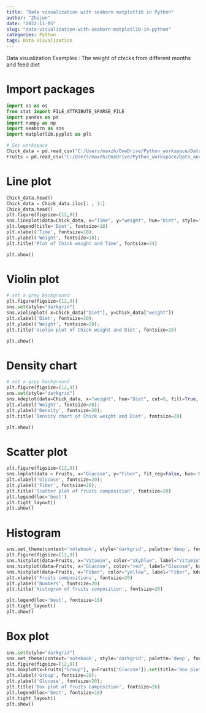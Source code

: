 ```yaml
---
title: "Data visualization with seaborn matplotlib in Python"
author: "Zhijun"
date: "2022-11-05"
slug: "data-visualization-with-seaborn-matplotlib-in-python"
categories: Python
tags: Data Visualization
---
```


Data visualization
Examples : The weight of chicks from different months and feed diet

# Import packages
```python
import os as os
from stat import FILE_ATTRIBUTE_SPARSE_FILE
import pandas as pd
import numpy as np
import seaborn as sns
import matplotlib.pyplot as plt
```

```python
# Set workspace
Chick_data = pd.read_csv("C:/Users/maxzh/OneDrive/Python_workspace/Data_analysis_using_Python/Dataset/ChickWeight.csv")
Fruits = pd.read_csv("C:/Users/maxzh/OneDrive/Python_workspace/Data_analysis_using_Python/Dataset/fruits_compositions.csv")
```



# Line plot
```python
Chick_data.head()
Chick_data = Chick_data.iloc[: , 1:]
Chick_data.head()
plt.figure(figsize=(12,9))
sns.lineplot(data=Chick_data, x="Time", y="weight", hue="Diet", style="Diet")
plt.legend(title='Diet', fontsize=18)
plt.xlabel('Time', fontsize=18);
plt.ylabel('Weight', fontsize=18);
plt.title('Plot of Chick weight and Time', fontsize=24)

plt.show()
```


# Violin plot

```python
# set a grey background
plt.figure(figsize=(12,9))
sns.set(style="darkgrid")
sns.violinplot( x=Chick_data["Diet"], y=Chick_data["weight"])
plt.xlabel('Diet', fontsize=20);
plt.ylabel('Weight', fontsize=20);
plt.title('Violin plot of Chick weight and Diet', fontsize=28)

plt.show()
```

# Density chart
```python
# set a grey background
plt.figure(figsize=(12,9))
sns.set(style="darkgrid")
sns.kdeplot(data=Chick_data, x="weight", hue="Diet", cut=0, fill=True, common_norm=False, alpha=1)
plt.xlabel('Weight', fontsize=20);
plt.ylabel('Density', fontsize=20);
plt.title('Density chart of Chick weight and Diet', fontsize=28)

plt.show()
```


# Scatter plot

```python
plt.figure(figsize=(12,9))
sns.lmplot(data = Fruits, x="Glucose", y="Fiber", fit_reg=False, hue='Group', legend=False, palette="Set2")
plt.xlabel('Glucose', fontsize=20);
plt.ylabel('Fiber', fontsize=20);
plt.title('Scatter plot of fruits composition', fontsize=20) 
plt.legend(loc='best')
plt.tight_layout()
plt.show()
```



# Histogram

```python
sns.set_theme(context='notebook', style='darkgrid', palette='deep', font='sans-serif', font_scale=1, color_codes=True)
plt.figure(figsize=(12,9))
sns.histplot(data=Fruits, x="Vitamin", color="skyblue", label="Vitamin", kde=True)
sns.histplot(data=Fruits, x="Glucose", color="red", label="Glucose", kde=True)
sns.histplot(data=Fruits, x="Fiber", color="yellow", label="Fiber", kde=True).set(title='Histogram of fruits composition')
plt.xlabel('Fruits compositions', fontsize=20)
plt.ylabel('Numbers', fontsize=20)
plt.title('Histogram of fruits composition', fontsize=26)

plt.legend(loc='best', fontsize=18)
plt.tight_layout()
plt.show()
```


# Box plot

```python
sns.set(style="darkgrid")
sns.set_theme(context='notebook', style='darkgrid', palette='deep', font='sans-serif', font_scale=1, color_codes=True)
plt.figure(figsize=(12,9))
sns.boxplot(x=Fruits["Group"], y=Fruits["Glucose"]).set(title='Box plot of fruits composition')
plt.xlabel('Group', fontsize=20);
plt.ylabel('Glucose', fontsize=20);
plt.title('Box plot of fruits composition', fontsize=26) 
plt.legend(loc='best', fontsize=18)
plt.tight_layout()
plt.show()
```

